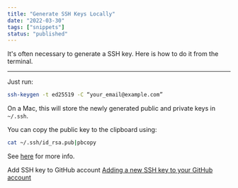 ```yaml
---
title: "Generate SSH Keys Locally"
date: "2022-03-30"
tags: ["snippets"]
status: "published"
---
```


It's often necessary to generate a SSH key. Here is how to do it from the terminal.

---

Just run:

```bash
ssh-keygen -t ed25519 -C “your_email@example.com”
```

On a Mac, this will store the newly generated public and private keys in `~/.ssh`.

You can copy the public key to the clipboard using:

```bash
cat ~/.ssh/id_rsa.pub|pbcopy
```

See [here](https://docs.github.com/en/github/authenticating-to-github/generating-a-new-ssh-key-and-adding-it-to-the-ssh-agent) for more info.

Add SSH key to GitHub account
[Adding a new SSH key to your GitHub account](https://docs.github.com/en/github/authenticating-to-github/connecting-to-github-with-ssh/adding-a-new-ssh-key-to-your-github-account)
